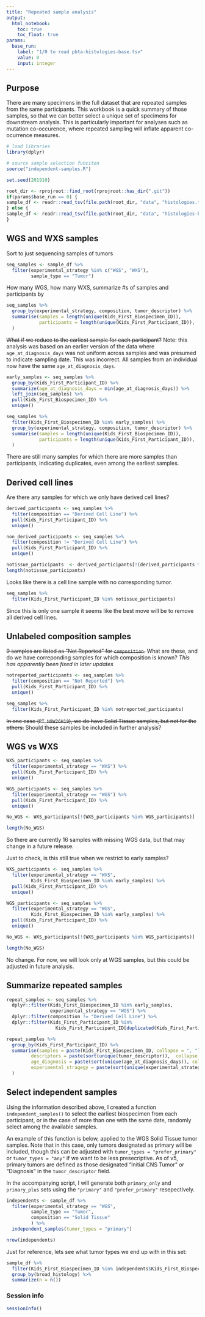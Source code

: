 ```yaml
---
title: "Repeated sample analysis"
output: 
  html_notebook:
    toc: true
    toc_float: true
params:
  base_run:
    label: "1/0 to read pbta-histologies-base.tsv" 
    value: 0
    input: integer
---
```


## Purpose

There are many specimens in the full dataset that are repeated samples from the same participants.
This workbook is a quick summary of those samples, so that we can better select a unique set of specimens for downstream analysis. 
This is particularly important for analyses such as mutation co-occurence, where repeated sampling will inflate apparent co-ocurrence measures.


```r
# load libraries
library(dplyr)

# source sample selection funciton
source("independent-samples.R")

set.seed(201910)
```


```r
root_dir <- rprojroot::find_root(rprojroot::has_dir(".git"))
if(params$base_run == 0) {
sample_df <- readr::read_tsv(file.path(root_dir, "data", "histologies.tsv"), guess_max = 10000)
} else {
sample_df <- readr::read_tsv(file.path(root_dir, "data", "histologies-base.tsv"), guess_max = 10000)
}
```

## WGS and WXS samples
Sort to just sequencing samples of tumors
```r
seq_samples <- sample_df %>%
  filter(experimental_strategy %in% c("WGS", "WXS"), 
         sample_type == "Tumor")
```

How many WGS, how many WXS, summarize #s of samples and participants by 
```r
seq_samples %>%
  group_by(experimental_strategy, composition, tumor_descriptor) %>%
  summarise(samples = length(unique(Kids_First_Biospecimen_ID)),
            participants = length(unique(Kids_First_Participant_ID)), 
  ) 
```

~~What if we reduce to the earliest sample for each participant?~~
Note: this analysis was based on an earlier version of the data where `age_at_diagnosis_days` was not uniform across samples and was presumed to indicate sampling date. 
This was incorrect.
All samples from an individual now have the same `age_at_diagnosis_days`.

```r
early_samples <- seq_samples %>%
  group_by(Kids_First_Participant_ID) %>%
  summarize(age_at_diagnosis_days = min(age_at_diagnosis_days)) %>%
  left_join(seq_samples) %>%
  pull(Kids_First_Biospecimen_ID) %>%
  unique()

seq_samples %>% 
  filter(Kids_First_Biospecimen_ID %in% early_samples) %>%
  group_by(experimental_strategy, composition, tumor_descriptor) %>%
  summarise(samples = length(unique(Kids_First_Biospecimen_ID)),
            participants = length(unique(Kids_First_Participant_ID)), 
  )
```

There are still many samples for which there are more samples than participants, indicating duplicates, even among the earliest samples.


## Derived cell lines

Are there any samples for which we only have derived cell lines?

```r
derived_participants <- seq_samples %>%
  filter(composition == "Derived Cell Line") %>%
  pull(Kids_First_Participant_ID) %>%
  unique() 

non_derived_participants <- seq_samples %>% 
  filter(composition != "Derived Cell Line") %>%
  pull(Kids_First_Participant_ID) %>%
  unique() 

notissue_participants  <- derived_participants[!(derived_participants %in% non_derived_participants)]
length(notissue_participants)

```

Looks like there is a cell line sample with no corresponding tumor.

```r
seq_samples %>%
  filter(Kids_First_Participant_ID %in% notissue_participants)
```

Since this is only one sample it seems like the best move will be to remove all derived cell lines.

## Unlabeled composition samples

~~9 samples are listed as "Not Reported" for `composition`.~~ 
What are these, and do we have correponding samples for which composition is known?
*This has apparently been fixed in later updates*

```r
notreported_participants <- seq_samples %>%
  filter(composition == "Not Reported") %>%
  pull(Kids_First_Participant_ID) %>%
  unique() 

seq_samples %>% 
  filter(Kids_First_Participant_ID %in% notreported_participants)
```

~~In one case (`PT_N8W26H19`), we do have Solid Tissue samples, but not for the others.~~
Should these samples be included in further analysis?

## WGS vs WXS
```r
WXS_participants <- seq_samples %>%
  filter(experimental_strategy == "WXS") %>%
  pull(Kids_First_Participant_ID) %>%
  unique() 

WGS_participants <- seq_samples %>%
  filter(experimental_strategy == "WGS") %>%
  pull(Kids_First_Participant_ID) %>%
  unique() 

No_WGS <- WXS_participants[!(WXS_participants %in% WGS_participants)]

length(No_WGS)
```

So there are currently 16 samples with missing WGS data, but that may change in a future release.

Just to check, is this still true when we restrict to early samples?
```r
WXS_participants <- seq_samples %>%
  filter(experimental_strategy == "WXS", 
         Kids_First_Biospecimen_ID %in% early_samples) %>%
  pull(Kids_First_Participant_ID) %>%
  unique() 

WGS_participants <- seq_samples %>%
  filter(experimental_strategy == "WGS", 
         Kids_First_Biospecimen_ID %in% early_samples) %>%
  pull(Kids_First_Participant_ID) %>%
  unique() 

No_WGS <- WXS_participants[!(WXS_participants %in% WGS_participants)]

length(No_WGS)
```

No change. For now, we will look only at WGS samples, but this could be adjusted in future analysis.



## Summarize repeated samples

```r
repeat_samples <- seq_samples %>% 
  dplyr::filter(Kids_First_Biospecimen_ID %in% early_samples, 
                experimental_strategy == "WGS") %>%
  dplyr::filter(composition != "Derived Cell Line") %>%
  dplyr::filter(Kids_First_Participant_ID %in% 
                  Kids_First_Participant_ID[duplicated(Kids_First_Participant_ID)])

repeat_samples %>% 
  group_by(Kids_First_Participant_ID) %>%
  summarise(samples = paste(Kids_First_Biospecimen_ID, collapse = ", "), 
         descriptors = paste(sort(unique(tumor_descriptor)),  collapse = ", "),
         age_diagnosis = paste(sort(unique(age_at_diagnosis_days)), collapse = ", "),
         experimental_stragegy = paste(sort(unique(experimental_strategy)), collapse = ", ")
  )
```


## Select independent samples

Using the information described above, I created a function `independent_samples()`
to select the earliest biospecimen from each participant, or in the case of more 
than one with the same date, randomly select among the available samples.

An example of this function is below, applied to the WGS Solid Tissue tumor samples.
Note that in this case, only tumors designated as primary will be included, 
though this can be adjusted with `tumor_types = "prefer_primary"` or 
`tumor_types = "any"` if we want to be less presecriptive. As of v5, primary tumors
are defined as those designated "Initial CNS Tumor" or "Diagnosis" in the
`tumor_descriptor` field.

In the accompanying script, I will generate both `primary_only` and `primary_plus` 
sets using the `"primary"` and `"prefer_primary"` resepectively.



```r
independents <- sample_df %>%
  filter(experimental_strategy == "WGS",
         sample_type == "Tumor", 
         composition == "Solid Tissue"
         ) %>%
  independent_samples(tumor_types = "primary")

nrow(independents)
```

Just for reference, lets see what tumor types we end up with in this set:

```r
sample_df %>% 
  filter(Kids_First_Biospecimen_ID %in% independents$Kids_First_Biospecimen_ID) %>%
  group_by(broad_histology) %>%
  summarize(n = n())
```



### Session info

```r
sessionInfo()
```
